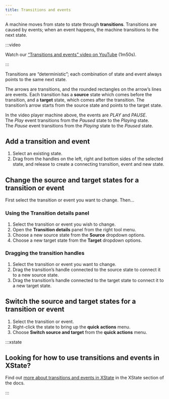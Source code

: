 ```yaml
---
title: Transitions and events
---
```


A machine moves from state to state through **transitions**. Transitions are caused by events; when an event happens, the machine transitions to the next state.

:::video

Watch our [“Transitions and events” video on YouTube](https://www.youtube.com/watch?v=0qgP4RZyq58&list=PLvWgkXBB3dd4I_l-djWVU2UGPyBgKfnTQ&index=4) (1m50s).

:::

Transitions are “deterministic”; each combination of state and event always points to the same next state.

The arrows are transitions, and the rounded rectangles on the arrow’s lines are events. Each transition has a **source** state which comes before the transition, and a **target** state, which comes after the transition. The transition’s arrow starts from the source state and points to the target state.

<EmbedMachine
  name="Video player"
  embedURL="https://stately.ai/registry/editor/embed/e13bef2b-bb13-4465-96ac-0bc25340688e?machineId=9630e3b7-9f8e-4dc9-8b55-661f854d28b7"
/>

In the video player machine above, the events are *PLAY* and *PAUSE*. The *Play* event transitions from the *Paused* state to the *Playing* state. The *Pause* event transitions from the *Playing* state to the *Paused* state.

## Add a transition and event

1. Select an existing state.
2. Drag from the handles on the left, right and bottom sides of the selected state, and release to create a connecting transition, event and new state.

## Change the source and target states for a transition or event

First select the transition or event you want to change. Then…

### Using the **Transition details** panel

1. Select the transition or event you wish to change.
2. Open the **Transition details** panel from the right tool menu.
3. Choose a new source state from the **Source** dropdown options.
4. Choose a new target state from the **Target** dropdown options.

### Dragging the transition handles

1. Select the transition or event you want to change.
2. Drag the transition’s handle connected to the source state to connect it to a new source state.
3. Drag the transition’s handle connected to the target state to connect it to a new target state.

## Switch the source and target states for a transition or event

1. Select the transition or event.
2. Right-click the state to bring up the **quick actions** menu.
3. Choose **Switch source and target** from the **quick actions** menu.

:::xstate

## Looking for how to use transitions and events in XState?

Find out [more about transitions and events in XState](/xstate/basics/what-is-a-statechart.mdx#transitions-and-events) in the XState section of the docs.

:::
